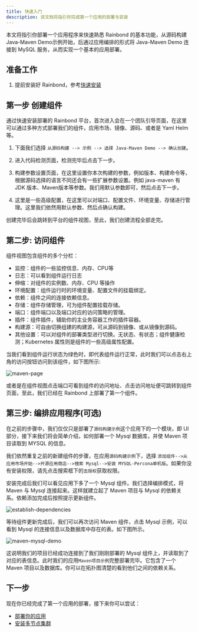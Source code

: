 ```yaml
---
title: 快速入门
description: 该文档将指引你完成第一个应用的部署与安装
---
```


本文将指引你部署一个应用程序来快速熟悉 Rainbond 的基本功能，从源码构建 Java-Maven Demo示例开始，后通过应用编排的形式将 Java-Maven Demo 连接到 MySQL 服务，从而实现一个基本的应用部署。

## 准备工作

1. 提前安装好 Rainbond，参考[快速安装](/docs/quick-start/quick-install)

## 第一步 创建组件

通过快速安装部署的 Rainbond 平台，首次进入会在一个团队引导页面，在这里可以通过多种方式部署我们的组件，应用市场、镜像、源码、或者是 Yaml Helm 等。  

1. 下面我们选择 `从源码构建 --> 示例 --> 选择 Java-Maven Demo --> 确认创建`。

2. 进入代码检测页面，检测完毕后点击下一步。

3. 构建参数设置页面，在这里设置你本次构建的参数，例如版本、构建命令等，根据源码选择的语言不同还会有一些扩展参数设置。例如 java-maven 有 JDK 版本、Maven版本等参数。我们用默认参数即可，然后点击下一步。

4. 这里是一些高级配置，在这里可以对端口、配置文件、环境变量、存储进行管理。这里我们依然用默认参数、然后点确认构建。

创建完毕后会跳转到平台的组件视图，至此，我们创建流程全部走完。

## 第二步: 访问组件

组件视图包含组件的多个分栏：
- 监控：组件的一些监控信息、内存、CPU等
- 日志：可以看到组件运行日志
- 伸缩：对组件的实例数、内存、CPU 等操作
- 环境配置：组件运行时的环境变量、配置文件的挂载绑定。
- 依赖：组件之间的连接依赖信息。
- 存储：组件存储管理，可为组件配置挂载存储。
- 端口：组件端口以及端口对应的访问策略的管理。
- 插件：组件插件，辅助你的主业务容器工作的插件容器。
- 构建源：可自由切换组建的构建源，可从源码到镜像、或从镜像到源码。
- 其他设置：可以对组件的部署类型进行切换。无状态、有状态；组件健康检测；Kubernetes 属性则是组件的一些高级属性配置。

当我们看到组件运行状态为绿色时，即代表组件运行正常，此时我们可以点击右上角的访问按钮访问到该组件，如下图所示:

![maven-page](https://grstatic.oss-cn-shanghai.aliyuncs.com/docs/5.7/docs/quick-start/maven-page.jpg)

或者是在组件视图点击端口可看到组件的访问地址、点击访问地址便可跳转到组件页面，至此，我们已经在 Rainbond 上部署了第一个组件。

## 第三步: 编排应用程序(可选)

在之前的步骤中，我们仅仅只是部署了`源码构建示例`这个应用下的一个模块，即 UI 部分，接下来我们将会简单介绍，如何部署一个 Mysql 数据库，并使 Maven 项目读取到 MYSQL 的信息。

我们依然重复之前的新建组件的步骤，在应用`源码构建示例`下，选择 `添加组件-->从应用市场开始-->开源应用商店-->搜索 Mysql-->安装 MYSQL-Percona单机版`。如果你没有安装权限，请先点击搜索框下的`去授权`获取权限。

安装完成后我们可以看见应用下多了一个 Mysql 组件。我们选择编排模式，将 Maven 与 Mysql 连接起来。这样就建立起了 Maven 项目与 Mysql 的依赖关系。依赖添加完成后按照提示更新组件。

![establish-dependencies](https://grstatic.oss-cn-shanghai.aliyuncs.com/docs/5.7/docs/quick-start/establish-dependencies.jpg)

等待组件更新完成后，我们可以再次访问 Maven 组件，点击 Mysql 示例，可以看到 Mysql 的连接信息以及数据库中存在的表。如下图所示。

![maven-mysql-demo](https://grstatic.oss-cn-shanghai.aliyuncs.com/docs/5.7/docs/quick-start/maven-mysql-demo.jpg)

这说明我们的项目已经成功连接到了我们刚刚部署的 Mysql 组件上，并读取到了对应的表信息。此时我们的应用`Maven项目示例`完整部署完毕。它包含了一个 Maven 项目以及数据库。你可以在拓扑图清楚的看到他们之间的依赖关系。

## 下一步

现在你已经完成了第一个应用的部署，接下来你可以尝试：
- [部署你的应用](../devops/app-deploy/)
- [安装多节点集群](../installation/)